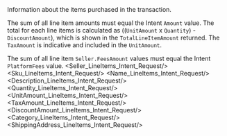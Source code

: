 
<ParamField body="LineItems" type="array (object)" required>
Information about the items purchased in the transaction. 

The sum of all line item amounts must equal the Intent `Amount` value. The total for each line items is calculated as ((`UnitAmount` x `Quantity`) - `DiscountAmount`), which is shown in the `TotalLineItemAmount` returned. The `TaxAmount` is indicative and included in the `UnitAmount`.

The sum of all line item `Seller.FeesAmount` values must equal the Intent `PlatformFees` value.
<Expandable>
<Seller_LineItems_Intent_Request/>
<Sku_LineItems_Intent_Request/>
<Name_LineItems_Intent_Request/>
<Description_LineItems_Intent_Request/>
<Quantity_LineItems_Intent_Request/>
<UnitAmount_LineItems_Intent_Request/>
<TaxAmount_LineItems_Intent_Request/>
<DiscountAmount_LineItems_Intent_Request/>
<Category_LineItems_Intent_Request/>
<ShippingAddress_LineItems_Intent_Request/>
</Expandable>
</ParamField>